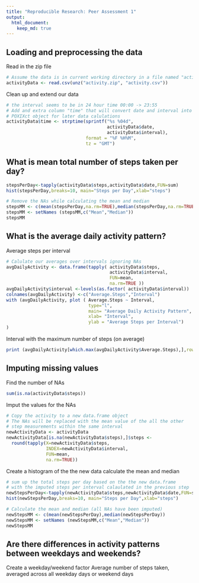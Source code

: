 ```yaml
---
title: "Reproducible Research: Peer Assessment 1"
output: 
  html_document:
    keep_md: true
---
```



## Loading and preprocessing the data

Read in the zip file
```r
# Assume the data is in current working directory in a file named "activity.zip" 
activityData <- read.csv(unz("activity.zip", "activity.csv"))
```

Clean up and extend our data
```r
# the interval seems to be in 24 hour time 00:00 -> 23:55
# Add and extra column "time" that will convert date and interval into a
# POXIXct object for later data calulations
activityData$time <- strptime(sprintf("%s %04d", 
                                      activityData$date, 
                                      activityData$interval), 
                              format = "%F %H%M", 
                              tz = "GMT")
```

## What is mean total number of steps taken per day?
```r
stepsPerDay<-tapply(activityData$steps,activityData$date,FUN=sum)
hist(stepsPerDay,breaks=10, main="Steps per Day",xlab="steps")
```

```r
# Remove the NAs while calculating the mean and median
stepsMM <- c(mean(stepsPerDay,na.rm=TRUE),median(stepsPerDay,na.rm=TRUE))
stepsMM <- setNames (stepsMM,c("Mean","Median"))
stepsMM
```


## What is the average daily activity pattern?

Average steps per interval
```r

# Calulate our averages over intervals ignoring NAs
avgDailyActivity <- data.frame(tapply( activityData$steps,
                                       activityData$interval,
                                       FUN=mean,
                                       na.rm=TRUE ))
avgDailyActivity$interval <-levels(as.factor( activityData$interval))
colnames(avgDailyActivity) <-c("Average.Steps","Interval")
with (avgDailyActivity, plot ( Average.Steps ~ Interval, 
                               type="l", 
                               main= "Average Daily Activity Pattern", 
                               xlab= "Interval",
                               ylab = "Average Steps per Interval")
)
```

Interval with the maximum number of steps (on average)
```r
print (avgDailyActivity[which.max(avgDailyActivity$Average.Steps),],row.names=FALSE)
```

## Imputing missing values

Find the number of NAs
```r
sum(is.na(activityData$steps))
```

Imput the values for the NAs
```r
# Copy the activity to a new data.frame object
# The NAs will be replaced with the mean value of the all the other 
# step measurements within the same interval
newActivityData <- activityData
newActivityData[is.na(newActivityData$steps),]$steps <- 
  round(tapply(X=newActivityData$steps,
               INDEX=newActivityData$interval,
               FUN=mean,
               na.rm=TRUE))
```

Create a histogram of the the new data calculate the mean and median
```r
# sum up the total steps per day based on the the new data.frame 
# with the imputed steps per interval calaulated in the previous step
newStepsPerDay<-tapply(newActivityData$steps,newActivityData$date,FUN=sum)
hist(newStepsPerDay,breaks=10, main="Steps per Day",xlab="steps")
```

```r
# Calculate the mean and median (all NAs have been imputed)
newStepsMM <- c(mean(newStepsPerDay),median(newStepsPerDay))
newStepsMM <- setNames (newStepsMM,c("Mean","Median"))
newStepsMM
```
## Are there differences in activity patterns between weekdays and weekends?

Create a weekday/weekend factor
Average number of steps taken, averaged across all weekday days or weekend days
